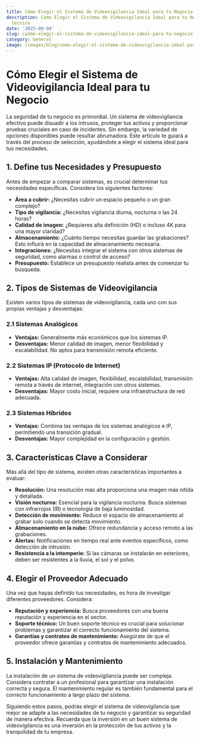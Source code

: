 ```yaml
---
title: Cómo Elegir el Sistema de Videovigilancia Ideal para tu Negocio
description: Cómo Elegir el Sistema de Videovigilancia Ideal para tu Negocio — artículo
  técnico
date: '2025-09-04'
slug: ca3mo-elegir-el-sistema-de-videovigilancia-ideal-para-tu-negocio
category: General
image: /images/blog/como-elegir-el-sistema-de-videovigilancia-ideal-para-tu-negocio/como-elegir-el-sistema-de-videovigilancia-ideal-para-tu-negocio-hero-001.webp
---
```


# Cómo Elegir el Sistema de Videovigilancia Ideal para tu Negocio

La seguridad de tu negocio es primordial. Un sistema de videovigilancia efectivo puede disuadir a los intrusos, proteger tus activos y proporcionar pruebas cruciales en caso de incidentes.  Sin embargo, la variedad de opciones disponibles puede resultar abrumadora. Este artículo te guiará a través del proceso de selección, ayudándote a elegir el sistema ideal para tus necesidades.


## 1. Define tus Necesidades y Presupuesto

Antes de empezar a comparar sistemas, es crucial determinar tus necesidades específicas.  Considera los siguientes factores:

* **Área a cubrir:** ¿Necesitas cubrir un espacio pequeño o un gran complejo?
* **Tipo de vigilancia:** ¿Necesitas vigilancia diurna, nocturna o las 24 horas?
* **Calidad de imagen:** ¿Requieres alta definición (HD) o incluso 4K para una mayor claridad?
* **Almacenamiento:** ¿Cuánto tiempo necesitas guardar las grabaciones?  Esto influirá en la capacidad de almacenamiento necesaria.
* **Integraciones:** ¿Necesitas integrar el sistema con otros sistemas de seguridad, como alarmas o control de acceso?
* **Presupuesto:**  Establece un presupuesto realista antes de comenzar tu búsqueda.


## 2. Tipos de Sistemas de Videovigilancia

Existen varios tipos de sistemas de videovigilancia, cada uno con sus propias ventajas y desventajas:

### 2.1 Sistemas Analógicos

* **Ventajas:**  Generalmente más económicos que los sistemas IP.
* **Desventajas:**  Menor calidad de imagen, menor flexibilidad y escalabilidad.  No aptos para transmisión remota eficiente.

### 2.2 Sistemas IP (Protocolo de Internet)

* **Ventajas:**  Alta calidad de imagen, flexibilidad, escalabilidad, transmisión remota a través de internet,  integración con otros sistemas.
* **Desventajas:**  Mayor costo inicial, requiere una infraestructura de red adecuada.

### 2.3 Sistemas Híbridos

* **Ventajas:**  Combina las ventajas de los sistemas analógicos e IP, permitiendo una transición gradual.
* **Desventajas:**  Mayor complejidad en la configuración y gestión.


## 3. Características Clave a Considerar

Más allá del tipo de sistema, existen otras características importantes a evaluar:

* **Resolución:**  Una resolución más alta proporciona una imagen más nítida y detallada.
* **Visión nocturna:**  Esencial para la vigilancia nocturna.  Busca sistemas con infrarrojos (IR) o tecnología de baja luminosidad.
* **Detección de movimiento:**  Reduce el espacio de almacenamiento al grabar solo cuando se detecta movimiento.
* **Almacenamiento en la nube:**  Ofrece redundancia y acceso remoto a las grabaciones.
* **Alertas:**  Notificaciones en tiempo real ante eventos específicos, como detección de intrusión.
* **Resistencia a la intemperie:**  Si las cámaras se instalarán en exteriores, deben ser resistentes a la lluvia, el sol y el polvo.


## 4. Elegir el Proveedor Adecuado

Una vez que hayas definido tus necesidades, es hora de investigar diferentes proveedores. Considera:

* **Reputación y experiencia:**  Busca proveedores con una buena reputación y experiencia en el sector.
* **Soporte técnico:**  Un buen soporte técnico es crucial para solucionar problemas y garantizar el correcto funcionamiento del sistema.
* **Garantías y contratos de mantenimiento:**  Asegúrate de que el proveedor ofrece garantías y contratos de mantenimiento adecuados.


## 5. Instalación y Mantenimiento

La instalación de un sistema de videovigilancia puede ser compleja.  Considera contratar a un profesional para garantizar una instalación correcta y segura. El mantenimiento regular es también fundamental para el correcto funcionamiento a largo plazo del sistema.


Siguiendo estos pasos, podrás elegir el sistema de videovigilancia que mejor se adapte a las necesidades de tu negocio y garantizar su seguridad de manera efectiva. Recuerda que la inversión en un buen sistema de videovigilancia es una inversión en la protección de tus activos y la tranquilidad de tu empresa.
